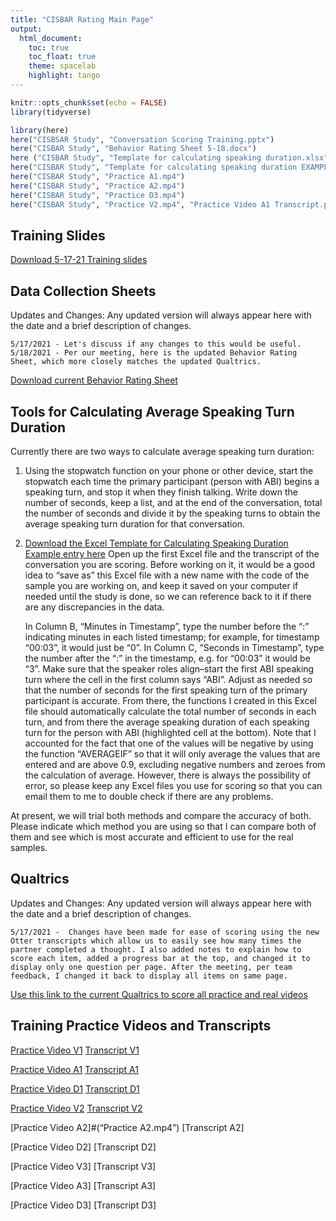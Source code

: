 ```yaml
---
title: "CISBAR Rating Main Page"
output:
  html_document:
    toc: true
    toc_float: true 
    theme: spacelab
    highlight: tango
---
```


```r
knitr::opts_chunk$set(echo = FALSE)
library(tidyverse)
```

```r
library(here)
here("CISBSAR Study", "Conversation Scoring Training.pptx")
here("CISBAR Study", "Behavior Rating Sheet 5-18.docx")
here ("CISBAR Study", "Template for calculating speaking duration.xlsx")
here("CISBAR Study", "Template for calculating speaking duration EXAMPLE.xlsx")
here("CISBAR Study", "Practice A1.mp4")
here("CISBAR Study", "Practice A2.mp4")
here("CISBAR Study", "Practice D3.mp4")
here("CISBAR Study", "Practice V2.mp4", "Practice Video A1 Transcript.pdf", "Practice Video D1 Transcript.pdf", "V1 Practice.mp4", "Practice Video V2 Transcript")
```

## Training Slides
[Download 5-17-21 Training slides](Conversation Scoring Training.pptx)

## Data Collection Sheets    
Updates and Changes: Any updated version will always appear here with the date and a brief description of changes.    

    5/17/2021 - Let's discuss if any changes to this would be useful.
    5/18/2021 - Per our meeting, here is the updated Behavior Rating Sheet, which more closely matches the updated Qualtrics.
[Download current Behavior Rating Sheet](Behavior Rating Sheet 5-18.docx)


## Tools for Calculating Average Speaking Turn Duration

Currently there are two ways to calculate average speaking turn duration:    

   1. Using the stopwatch function on your phone or other device, start the stopwatch each time the primary participant (person with ABI) begins a speaking turn, and stop it when they finish talking. Write down the number of seconds, keep a list, and at the end of the conversation, total the number of seconds and divide it by the speaking turns to obtain the average speaking turn duration for that conversation.

2. [Download the Excel Template for Calculating Speaking Duration](Template for calculating speaking duration .xlsx) [Example entry here](Template for calculating speaking duration EXAMPLE.xlsx) 
    Open up the first Excel file and the transcript of the conversation you are scoring. Before working on it, it would be a good idea to "save as" this Excel file with a new name with the code of the sample you are working on, and keep it saved on your computer if needed until the study is done, so we can reference back to it if there are any discrepancies in the data. 

      In Column B, "Minutes in Timestamp", type the number before the ":" indicating minutes in each listed timestamp; for example, for timestamp "00:03", it would just be "0". In Column C, "Seconds in Timestamp", type the number after the ":" in the timestamp, e.g. for "00:03" it would be "3".
    Make sure that the speaker roles align--start the first ABI speaking turn where the cell in the first column says "ABI".  Adjust as needed so that the number of seconds for the first speaking turn of the primary participant is accurate.
    From there, the functions I created in this Excel file should automatically calculate the total number of seconds in each turn, and from there the average speaking duration of each speaking turn for the person with ABI (highlighted cell at the bottom). Note that I accounted for the fact that one of the values will be negative by using the function "AVERAGEIF" so that it will only average the values that are entered and are above 0.9, excluding negative numbers and zeroes from the calculation of average. However, there is always the possibility of error, so please keep any Excel files you use for scoring so that you can email them to me to double check if there are any problems. 

At present, we will trial both methods and compare the accuracy of both. Please indicate which method you are using so that I can compare both of them and see which is most accurate and efficient to use for the real samples. 

## Qualtrics     
Updates and Changes:  Any updated version will always appear here with the date and a brief description of changes.  
    
    5/17/2021 -  Changes have been made for ease of scoring using the new Otter transcripts which allow us to easily see how many times the partner completed a thought. I also added notes to explain how to score each item, added a progress bar at the top, and changed it to display only one question per page. After the meeting, per team feedback, I changed it back to display all items on same page.
 
 [Use this link to the current Qualtrics to score all practice and real videos](https://oregon.qualtrics.com/jfe/form/SV_bmBmcDQpKoSBJcO)

## Training Practice Videos and Transcripts
[Practice Video V1]("V1 Practice.mp4")
[Transcript V1]("Practice Video V1 Transcript.pdf")

[Practice Video A1]("Practice A1.mp4")
[Transcript A1]("Practice Video A1 Transcript.pdf")

[Practice Video D1]("Practice Video D1.mp4")
[Transcript D1]("Practice Video D1 Transcript.pdf")

[Practice Video V2]("Practice V2.mp4")
[Transcript V2]("Practice Video V2 Transcript.pdf)

[Practice Video A2]#("Practice A2.mp4")
[Transcript A2]

[Practice Video D2]
[Transcript D2]

[Practice Video V3]
[Transcript V3]

[Practice Video A3]
[Transcript A3]

[Practice Video D3]
[Transcript D3]
